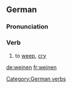 ==German==
===Pronunciation===
{{IPA|[&#712;vain&#601;n]}}

===Verb===
#to [[weep]], [[cry]]

[[Category:German verbs]]

[[de:weinen]]
[[fr:weinen]]